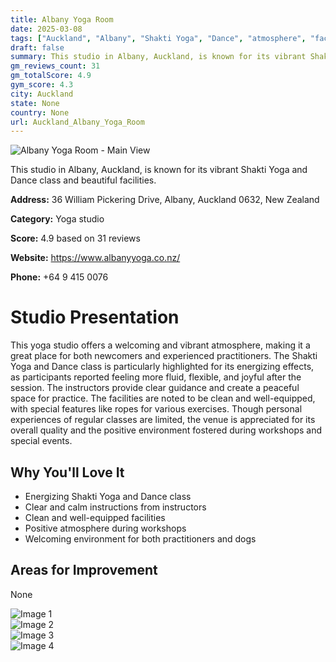 ```yaml
---
title: Albany Yoga Room
date: 2025-03-08
tags: ["Auckland", "Albany", "Shakti Yoga", "Dance", "atmosphere", "facilities", "Auckland"]  
draft: false
summary: This studio in Albany, Auckland, is known for its vibrant Shakti Yoga and Dance class and beautiful facilities.
gm_reviews_count: 31
gm_totalScore: 4.9
gym_score: 4.3
city: Auckland
state: None
country: None
url: Auckland_Albany_Yoga_Room
---
```


<div className="aspect-[16/9] relative my-8">
  <img 
    src="https://lh5.googleusercontent.com/p/AF1QipOQRFwnLOrdQlxFEUTI-1HbOgxRZnwSndvdcNz1=w1920-h1080-k-no"
    alt="Albany Yoga Room - Main View"
    className="object-cover absolute inset-0 w-full h-full rounded-lg"
  />
</div>

This studio in Albany, Auckland, is known for its vibrant Shakti Yoga and Dance class and beautiful facilities.

**Address:** 36 William Pickering Drive, Albany, Auckland 0632, New Zealand

**Category:** Yoga studio

**Score:** 4.9 based on 31 reviews

**Website:** https://www.albanyyoga.co.nz/

**Phone:** +64 9 415 0076

# Studio Presentation

This yoga studio offers a welcoming and vibrant atmosphere, making it a great place for both newcomers and experienced practitioners. The Shakti Yoga and Dance class is particularly highlighted for its energizing effects, as participants reported feeling more fluid, flexible, and joyful after the session. The instructors provide clear guidance and create a peaceful space for practice. The facilities are noted to be clean and well-equipped, with special features like ropes for various exercises. Though personal experiences of regular classes are limited, the venue is appreciated for its overall quality and the positive environment fostered during workshops and special events.



## Why You'll Love It

- Energizing Shakti Yoga and Dance class
- Clear and calm instructions from instructors
- Clean and well-equipped facilities
- Positive atmosphere during workshops
- Welcoming environment for both practitioners and dogs

## Areas for Improvement

None

<div className="grid grid-cols-1 xl:grid-cols-2 gap-4 my-8">
<div className="aspect-[4/3] relative"><img src="https://lh3.googleusercontent.com/p/AF1QipPgkaQ39o5Yl2bCUwFRJDGURwqwmYAaz1iN64O-=w1920-h1080-k-no" alt="Image 1" className="object-cover absolute inset-0 w-full h-full rounded-lg" /></div>
<div className="aspect-[4/3] relative"><img src="https://lh5.googleusercontent.com/p/AF1QipPE17vm13bpJh10QyN6vBAiUpc7NyfNrLI2mAw8=w1920-h1080-k-no" alt="Image 2" className="object-cover absolute inset-0 w-full h-full rounded-lg" /></div>
<div className="aspect-[4/3] relative"><img src="https://lh5.googleusercontent.com/p/AF1QipM7WBI4cYvrIRlSZfp9BxPTdBU5s28RZHmC1hOz=w1920-h1080-k-no" alt="Image 3" className="object-cover absolute inset-0 w-full h-full rounded-lg" /></div>
<div className="aspect-[4/3] relative"><img src="https://lh5.googleusercontent.com/p/AF1QipPm5iPVCOrZTxZKbOwJWpR3dXZR1AZRYcIL3jWB=w1920-h1080-k-no" alt="Image 4" className="object-cover absolute inset-0 w-full h-full rounded-lg" /></div>
</div>